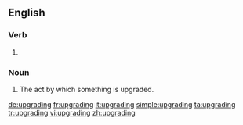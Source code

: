 ==English==

===Verb===
{{head|en|present participle}}

# {{present participle of|upgrade|lang=en}}

===Noun===
{{en-noun}}

# The act by which something is upgraded.

[[de:upgrading]]
[[fr:upgrading]]
[[it:upgrading]]
[[simple:upgrading]]
[[ta:upgrading]]
[[tr:upgrading]]
[[vi:upgrading]]
[[zh:upgrading]]
